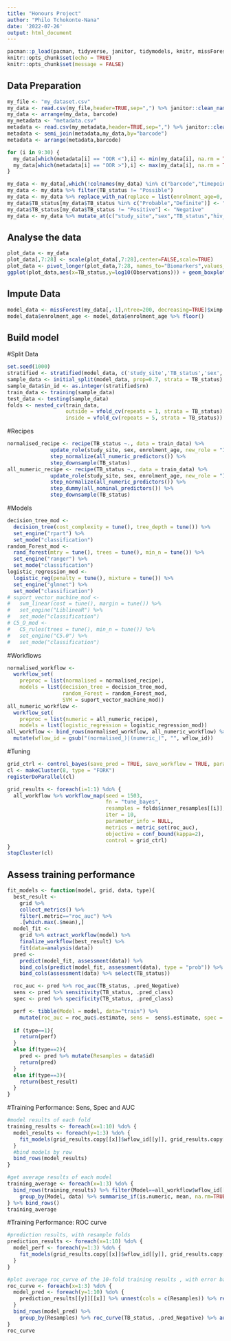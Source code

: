 ```yaml
---
title: "Honours Project"
author: "Philo Tchokonte-Nana"
date: '2022-07-26'
output: html_document
---
```


```r
pacman::p_load(pacman, tidyverse, janitor, tidymodels, knitr, missForest, splitstackshape, naniar, doParallel, foreach, furrr, future, themis)
knitr::opts_chunk$set(echo = TRUE)
knitr::opts_chunk$set(message = FALSE)
```

## Data Preparation
```r
my_file <- "my_dataset.csv"
my_data <- read.csv(my_file,header=TRUE,sep=",") %>% janitor::clean_names(.) %>% rename(.,hiv_status=hi_vstatus) %>% rename(.,TB_status=final_class) 
my_data <- arrange(my_data, barcode)
my_metadata <- "metadata.csv"
metadata <- read.csv(my_metadata,header=TRUE,sep=",") %>% janitor::clean_names(.) %>% rename(.,hiv_status=hi_vstatus) 
metadata <- semi_join(metadata,my_data,by="barcode")
metadata <- arrange(metadata,barcode)

for (i in 9:30) {
  my_data[which(metadata[i] == "OOR <"),i] <- min(my_data[i], na.rm = TRUE)
  my_data[which(metadata[i] == "OOR >"),i] <- max(my_data[i], na.rm = TRUE)
}

my_data <- my_data[,which(!colnames(my_data) %in% c("barcode","timepoint_id"))]
my_data <- my_data %>% filter(TB_status != "Possible")
my_data <- my_data %>% replace_with_na(replace = list(enrolment_age=0, hiv_status=common_na_strings))
my_data$TB_status[my_data$TB_status %in% c("Probable","Definite")] <- "Positive"
my_data$TB_status[my_data$TB_status != "Positive"] <- "Negative"
my_data <- my_data %>% mutate_at(c("study_site","sex","TB_status","hiv_status"), as.factor)
```

## Analyse the data
```r
plot_data <- my_data
plot_data[,7:28] <- scale(plot_data[,7:28],center=FALSE,scale=TRUE)
plot_data <- pivot_longer(plot_data,7:28, names_to="Biomarkers",values_to="Observations")
ggplot(plot_data,aes(x=TB_status,y=log10(Observations))) + geom_boxplot(outlier.size=0.3) + facet_wrap("Biomarkers",ncol=6) + ylab("log10 Concentration")
```

## Impute Data
```r
model_data <- missForest(my_data[,-1],ntree=200, decreasing=TRUE)$ximp
model_data$enrolment_age <- model_data$enrolment_age %>% floor()
```

## Build model
#Split Data
```r
set.seed(1000)
stratified <- stratified(model_data, c('study_site','TB_status','sex','hiv_status'), 0.7, keep.rownames=TRUE)
sample_data <- initial_split(model_data, prop=0.7, strata = TB_status)
sample_data$in_id <- as.integer(stratified$rn)
train_data <- training(sample_data) 
test_data <- testing(sample_data)
folds <- nested_cv(train_data,
                   outside = vfold_cv(repeats = 1, strata = TB_status), 
                   inside = vfold_cv(repeats = 5, strata = TB_status))
```

#Recipes
```r
normalised_recipe <- recipe(TB_status ~., data = train_data) %>% 
              update_role(study_site, sex, enrolment_age, new_role = "ID") %>%
              step_normalize(all_numeric_predictors()) %>%
              step_downsample(TB_status)
all_numeric_recipe <- recipe(TB_status ~., data = train_data) %>% 
              update_role(study_site, sex, enrolment_age, new_role = "ID") %>%
              step_normalize(all_numeric_predictors()) %>%
              step_dummy(all_nominal_predictors()) %>%
              step_downsample(TB_status)
```

#Models
```r
decision_tree_mod <- 
  decision_tree(cost_complexity = tune(), tree_depth = tune()) %>% 
  set_engine("rpart") %>% 
  set_mode("classification") 
random_Forest_mod <- 
  rand_forest(mtry = tune(), trees = tune(), min_n = tune()) %>% 
  set_engine("ranger") %>% 
  set_mode("classification")
logistic_regression_mod <- 
  logistic_reg(penalty = tune(), mixture = tune()) %>%
  set_engine("glmnet") %>%
  set_mode("classification")
# suport_vector_machine_mod <-
#   svm_linear(cost = tune(), margin = tune()) %>%
#   set_engine("LiblineaR") %>%
#   set_mode("classification")
# C5_O_mod <- 
#   C5_rules(trees = tune(), min_n = tune()) %>%
#   set_engine("C5.0") %>%
#   set_mode("classification")
```

#Workflows
```r
normalised_workflow <- 
  workflow_set(
    preproc = list(normalised = normalised_recipe),
    models = list(decision_tree = decision_tree_mod, 
                  random_Forest = random_Forest_mod, 
                  SVM = suport_vector_machine_mod)) 
all_numeric_workflow <- 
  workflow_set(
    preproc = list(numeric = all_numeric_recipe),
    models = list(logistic_regression = logistic_regression_mod)) 
all_workflow <- bind_rows(normalised_workflow, all_numeric_workflow) %>%
  mutate(wflow_id = gsub("(normalised_)|(numeric_)", "", wflow_id))
```

#Tuning
```r
grid_ctrl <- control_bayes(save_pred = TRUE, save_workflow = TRUE, parallel_over = "everything")
cl <- makeCluster(8, type = "FORK")
registerDoParallel(cl)

grid_results <- foreach(i=1:1) %do% {
  all_workflow %>% workflow_map(seed = 1503,
                                fn = "tune_bayes",
                                resamples = folds$inner_resamples[[i]],
                                iter = 10,
                                parameter_info = NULL,
                                metrics = metric_set(roc_auc), 
                                objective = conf_bound(kappa=2), 
                                control = grid_ctrl)
}
stopCluster(cl)
```

## Assess training performance
```r
fit_models <- function(model, grid, data, type){
  best_result <-
    grid %>%
    collect_metrics() %>%
    filter(.metric=="roc_auc") %>%
    .[which.max(.$mean),]
  model_fit <-
    grid %>% extract_workflow(model) %>%
    finalize_workflow(best_result) %>%
    fit(data=analysis(data))
  pred <- 
    predict(model_fit, assessment(data)) %>%
    bind_cols(predict(model_fit, assessment(data), type = "prob")) %>%
    bind_cols(assessment(data) %>% select(TB_status))

  roc_auc <- pred %>% roc_auc(TB_status, .pred_Negative)
  sens <- pred %>% sensitivity(TB_status, .pred_class)
  spec <- pred %>% specificity(TB_status, .pred_class)

  perf <- tibble(Model = model, data="train") %>% 
    mutate(roc_auc = roc_auc$.estimate, sens =  sens$.estimate, spec = spec$.estimate)
    
  if (type==1){
    return(perf)
  }
  else if(type==2){
    pred <- pred %>% mutate(Resamples = data$id)
    return(pred)
  }
  else if(type==3){
    return(best_result)
  }
}
```

#Training Performance: Sens, Spec and AUC
```r
#model results of each fold
training_results <- foreach(x=1:10) %do% {
  model_results <- foreach(y=1:3) %do% {
    fit_models(grid_results.copy[[x]]$wflow_id[[y]], grid_results.copy[[x]]$result[[y]], folds$splits[[x]], 1)
  }
  #bind models by row
  bind_rows(model_results)
}

#get average results of each model
training_average <- foreach(x=1:3) %do% {
  bind_rows(training_results) %>% filter(Model==all_workflow$wflow_id[[x]]) %>%
    group_by(Model, data) %>% summarise_if(is.numeric, mean, na.rm=TRUE)
} %>% bind_rows()
training_average
```

#Training Performance: ROC curve
```r
#prediction results, with resample folds
prediction_results <- foreach(x=1:10) %do% {
  model_perf <- foreach(y=1:3) %do% {
    fit_models(grid_results.copy[[x]]$wflow_id[[y]], grid_results.copy[[x]]$result[[y]], folds$splits[[x]], 2)
  }
}

#plot average roc_curve of the 10-fold training results , with error bars
roc_curve <- foreach(x=1:3) %do% {
  model_pred <- foreach(y=1:10) %do% {
    prediction_results[[y]][[x]] %>% unnest(cols = c(Resamples)) %>% rename(Resamples=id)
  }
  bind_rows(model_pred) %>% 
    group_by(Resamples) %>% roc_curve(TB_status, .pred_Negative) %>% autoplot()
}
roc_curve
```
